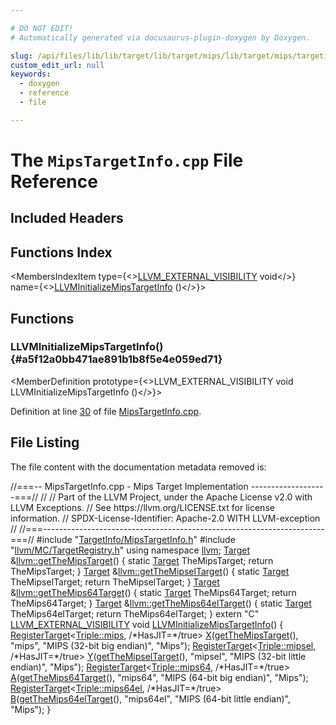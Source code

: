```yaml
---

# DO NOT EDIT!
# Automatically generated via docusaurus-plugin-doxygen by Doxygen.

slug: /api/files/lib/lib/target/lib/target/mips/lib/target/mips/targetinfo/mipstargetinfo-cpp
custom_edit_url: null
keywords:
  - doxygen
  - reference
  - file

---
```





# The `MipsTargetInfo.cpp` File Reference

<DoxygenPage pluginConfig={pluginConfig}>



## Included Headers

<IncludesList>
<IncludesListItem
  filePath="TargetInfo/MipsTargetInfo.h"
  permalink="/docs/api/files/lib/lib/target/lib/target/mips/lib/target/mips/targetinfo/mipstargetinfo-h"
  isLocal="true" />
<IncludesListItem
  filePath="llvm/MC/TargetRegistry.h"
  permalink="/docs/api/files/include/include/llvm/include/llvm/mc/targetregistry-h"
  isLocal="true" />
</IncludesList>

## Functions Index

<MembersIndex>

<MembersIndexItem
  type={<><a href="/docs/api/files/include/include/llvm/include/llvm/support/compiler-h/#adeb6f14d9f377993d79fae2efb34ecac">LLVM&#95;EXTERNAL&#95;VISIBILITY</a> void</>}
  name={<><a href="#a5f12a0bb471ae891b1b8f5e4e059ed71">LLVMInitializeMipsTargetInfo</a> ()</>}>
</MembersIndexItem>

</MembersIndex>


<SectionDefinition>

## Functions

### LLVMInitializeMipsTargetInfo() {#a5f12a0bb471ae891b1b8f5e4e059ed71}

<MemberDefinition
  prototype={<>LLVM&#95;EXTERNAL&#95;VISIBILITY void LLVMInitializeMipsTargetInfo ()</>}>

Definition at line <a href="#l00030">30</a> of file <a href="/docs/api/files/lib/lib/target/lib/target/mips/lib/target/mips/targetinfo/mipstargetinfo-cpp">MipsTargetInfo.cpp</a>.
</MemberDefinition>

</SectionDefinition>

## File Listing

The file content with the documentation metadata removed is:

<ProgramListing>

<Link id="l00001" /><CodeLine lineNumber="1"><span class="doxyHighlightComment">//===-- MipsTargetInfo.cpp - Mips Target Implementation -------------------===//</span></CodeLine>
<Link id="l00002" /><CodeLine lineNumber="2"><span class="doxyHighlightComment">//</span></CodeLine>
<Link id="l00003" /><CodeLine lineNumber="3"><span class="doxyHighlightComment">// Part of the LLVM Project, under the Apache License v2.0 with LLVM Exceptions.</span></CodeLine>
<Link id="l00004" /><CodeLine lineNumber="4"><span class="doxyHighlightComment">// See https://llvm.org/LICENSE.txt for license information.</span></CodeLine>
<Link id="l00005" /><CodeLine lineNumber="5"><span class="doxyHighlightComment">// SPDX-License-Identifier: Apache-2.0 WITH LLVM-exception</span></CodeLine>
<Link id="l00006" /><CodeLine lineNumber="6"><span class="doxyHighlightComment">//</span></CodeLine>
<Link id="l00007" /><CodeLine lineNumber="7"><span class="doxyHighlightComment">//===----------------------------------------------------------------------===//</span></CodeLine>
<Link id="l00008" /><CodeLine lineNumber="8"></CodeLine>
<Link id="l00009" /><CodeLine lineNumber="9"><span class="doxyHighlightPreprocessor">#include &quot;<a href="/docs/api/files/lib/lib/target/lib/target/mips/lib/target/mips/targetinfo/mipstargetinfo-h">TargetInfo/MipsTargetInfo.h</a>&quot;</span></CodeLine>
<Link id="l00010" /><CodeLine lineNumber="10"><span class="doxyHighlightPreprocessor">#include &quot;<a href="/docs/api/files/include/include/llvm/include/llvm/mc/targetregistry-h">llvm/MC/TargetRegistry.h</a>&quot;</span></CodeLine>
<Link id="l00011" /><CodeLine lineNumber="11"><span class="doxyHighlightKeyword">using namespace </span><span class="doxyHighlight"><a href="/docs/api/namespaces/llvm">llvm</a>;</span></CodeLine>
<Link id="l00012" /><CodeLine lineNumber="12"></CodeLine>
<Link id="l00013" /><CodeLine lineNumber="13" lineLink="/docs/api/namespaces/llvm/#ae1085e8b78488d297817a12fc83bdc9c"><span class="doxyHighlight"><a href="/docs/api/classes/llvm/target">Target</a> &amp;<a href="/docs/api/namespaces/llvm/#ae1085e8b78488d297817a12fc83bdc9c">llvm::getTheMipsTarget</a>() &#123;</span></CodeLine>
<Link id="l00014" /><CodeLine lineNumber="14"><span class="doxyHighlight">  </span><span class="doxyHighlightKeyword">static</span><span class="doxyHighlight"> <a href="/docs/api/classes/llvm/target">Target</a> TheMipsTarget;</span></CodeLine>
<Link id="l00015" /><CodeLine lineNumber="15"><span class="doxyHighlight">  </span><span class="doxyHighlightKeywordFlow">return</span><span class="doxyHighlight"> TheMipsTarget;</span></CodeLine>
<Link id="l00016" /><CodeLine lineNumber="16"><span class="doxyHighlight">&#125;</span></CodeLine>
<Link id="l00017" /><CodeLine lineNumber="17" lineLink="/docs/api/namespaces/llvm/#ab29a681e18ae67ad0a2b1b11d90e26e8"><span class="doxyHighlight"><a href="/docs/api/classes/llvm/target">Target</a> &amp;<a href="/docs/api/namespaces/llvm/#ab29a681e18ae67ad0a2b1b11d90e26e8">llvm::getTheMipselTarget</a>() &#123;</span></CodeLine>
<Link id="l00018" /><CodeLine lineNumber="18"><span class="doxyHighlight">  </span><span class="doxyHighlightKeyword">static</span><span class="doxyHighlight"> <a href="/docs/api/classes/llvm/target">Target</a> TheMipselTarget;</span></CodeLine>
<Link id="l00019" /><CodeLine lineNumber="19"><span class="doxyHighlight">  </span><span class="doxyHighlightKeywordFlow">return</span><span class="doxyHighlight"> TheMipselTarget;</span></CodeLine>
<Link id="l00020" /><CodeLine lineNumber="20"><span class="doxyHighlight">&#125;</span></CodeLine>
<Link id="l00021" /><CodeLine lineNumber="21" lineLink="/docs/api/namespaces/llvm/#a1b3f95a24efe3a14dff4abd78d0cde0a"><span class="doxyHighlight"><a href="/docs/api/classes/llvm/target">Target</a> &amp;<a href="/docs/api/namespaces/llvm/#a1b3f95a24efe3a14dff4abd78d0cde0a">llvm::getTheMips64Target</a>() &#123;</span></CodeLine>
<Link id="l00022" /><CodeLine lineNumber="22"><span class="doxyHighlight">  </span><span class="doxyHighlightKeyword">static</span><span class="doxyHighlight"> <a href="/docs/api/classes/llvm/target">Target</a> TheMips64Target;</span></CodeLine>
<Link id="l00023" /><CodeLine lineNumber="23"><span class="doxyHighlight">  </span><span class="doxyHighlightKeywordFlow">return</span><span class="doxyHighlight"> TheMips64Target;</span></CodeLine>
<Link id="l00024" /><CodeLine lineNumber="24"><span class="doxyHighlight">&#125;</span></CodeLine>
<Link id="l00025" /><CodeLine lineNumber="25" lineLink="/docs/api/namespaces/llvm/#a9839e41c59d1b249e03677b59d1a96ff"><span class="doxyHighlight"><a href="/docs/api/classes/llvm/target">Target</a> &amp;<a href="/docs/api/namespaces/llvm/#a9839e41c59d1b249e03677b59d1a96ff">llvm::getTheMips64elTarget</a>() &#123;</span></CodeLine>
<Link id="l00026" /><CodeLine lineNumber="26"><span class="doxyHighlight">  </span><span class="doxyHighlightKeyword">static</span><span class="doxyHighlight"> <a href="/docs/api/classes/llvm/target">Target</a> TheMips64elTarget;</span></CodeLine>
<Link id="l00027" /><CodeLine lineNumber="27"><span class="doxyHighlight">  </span><span class="doxyHighlightKeywordFlow">return</span><span class="doxyHighlight"> TheMips64elTarget;</span></CodeLine>
<Link id="l00028" /><CodeLine lineNumber="28"><span class="doxyHighlight">&#125;</span></CodeLine>
<Link id="l00029" /><CodeLine lineNumber="29"></CodeLine>
<Link id="l00030" /><CodeLine lineNumber="30" lineLink="#a5f12a0bb471ae891b1b8f5e4e059ed71"><span class="doxyHighlightKeyword">extern</span><span class="doxyHighlight"> </span><span class="doxyHighlightStringLiteral">&quot;C&quot;</span><span class="doxyHighlight"> <a href="/docs/api/files/include/include/llvm/include/llvm/support/compiler-h/#adeb6f14d9f377993d79fae2efb34ecac">LLVM&#95;EXTERNAL&#95;VISIBILITY</a> </span><span class="doxyHighlightKeywordType">void</span><span class="doxyHighlight"> <a href="#a5f12a0bb471ae891b1b8f5e4e059ed71">LLVMInitializeMipsTargetInfo</a>() &#123;</span></CodeLine>
<Link id="l00031" /><CodeLine lineNumber="31"><span class="doxyHighlight">  <a href="/docs/api/structs/llvm/registertarget">RegisterTarget</a>&lt;<a href="/docs/api/classes/llvm/triple/#a547abd13f7a3c063aa72c8192a868154a867c596b0454c5bbeeb1ff490b9d70bc">Triple::mips</a>,</span></CodeLine>
<Link id="l00032" /><CodeLine lineNumber="32"><span class="doxyHighlight">                 </span><span class="doxyHighlightComment">/&#42;HasJIT=&#42;/</span><span class="doxyHighlightKeyword">true</span><span class="doxyHighlight">&gt;</span></CodeLine>
<Link id="l00033" /><CodeLine lineNumber="33"><span class="doxyHighlight">      <a href="/docs/api/files/lib/lib/tablegen/tablegenbackendskeleton-cpp/#ab60f28d7a141ac46ccc200176a1bca8b">X</a>(<a href="/docs/api/namespaces/llvm/#ae1085e8b78488d297817a12fc83bdc9c">getTheMipsTarget</a>(), </span><span class="doxyHighlightStringLiteral">&quot;mips&quot;</span><span class="doxyHighlight">, </span><span class="doxyHighlightStringLiteral">&quot;MIPS (32-bit big endian)&quot;</span><span class="doxyHighlight">, </span><span class="doxyHighlightStringLiteral">&quot;Mips&quot;</span><span class="doxyHighlight">);</span></CodeLine>
<Link id="l00034" /><CodeLine lineNumber="34"></CodeLine>
<Link id="l00035" /><CodeLine lineNumber="35"><span class="doxyHighlight">  <a href="/docs/api/structs/llvm/registertarget">RegisterTarget</a>&lt;<a href="/docs/api/classes/llvm/triple/#a547abd13f7a3c063aa72c8192a868154a5fb4823bc5bbdad4684399b118ccace8">Triple::mipsel</a>,</span></CodeLine>
<Link id="l00036" /><CodeLine lineNumber="36"><span class="doxyHighlight">                 </span><span class="doxyHighlightComment">/&#42;HasJIT=&#42;/</span><span class="doxyHighlightKeyword">true</span><span class="doxyHighlight">&gt;</span></CodeLine>
<Link id="l00037" /><CodeLine lineNumber="37"><span class="doxyHighlight">      <a href="/docs/api/files/lib/lib/tablegen/tablegenbackendskeleton-cpp/#a262774d3e5186511427e5b2414a85f7f">Y</a>(<a href="/docs/api/namespaces/llvm/#ab29a681e18ae67ad0a2b1b11d90e26e8">getTheMipselTarget</a>(), </span><span class="doxyHighlightStringLiteral">&quot;mipsel&quot;</span><span class="doxyHighlight">, </span><span class="doxyHighlightStringLiteral">&quot;MIPS (32-bit little endian)&quot;</span><span class="doxyHighlight">, </span><span class="doxyHighlightStringLiteral">&quot;Mips&quot;</span><span class="doxyHighlight">);</span></CodeLine>
<Link id="l00038" /><CodeLine lineNumber="38"></CodeLine>
<Link id="l00039" /><CodeLine lineNumber="39"><span class="doxyHighlight">  <a href="/docs/api/structs/llvm/registertarget">RegisterTarget</a>&lt;<a href="/docs/api/classes/llvm/triple/#a547abd13f7a3c063aa72c8192a868154a9ff8c8868a9f1892ce3f896e7f0fe1e5">Triple::mips64</a>,</span></CodeLine>
<Link id="l00040" /><CodeLine lineNumber="40"><span class="doxyHighlight">                 </span><span class="doxyHighlightComment">/&#42;HasJIT=&#42;/</span><span class="doxyHighlightKeyword">true</span><span class="doxyHighlight">&gt;</span></CodeLine>
<Link id="l00041" /><CodeLine lineNumber="41"><span class="doxyHighlight">      <a href="/docs/api/files/lib/lib/ir/builtingcs-cpp/#a2e38c85003a042421cde1647632d0b72">A</a>(<a href="/docs/api/namespaces/llvm/#a1b3f95a24efe3a14dff4abd78d0cde0a">getTheMips64Target</a>(), </span><span class="doxyHighlightStringLiteral">&quot;mips64&quot;</span><span class="doxyHighlight">, </span><span class="doxyHighlightStringLiteral">&quot;MIPS (64-bit big endian)&quot;</span><span class="doxyHighlight">, </span><span class="doxyHighlightStringLiteral">&quot;Mips&quot;</span><span class="doxyHighlight">);</span></CodeLine>
<Link id="l00042" /><CodeLine lineNumber="42"></CodeLine>
<Link id="l00043" /><CodeLine lineNumber="43"><span class="doxyHighlight">  <a href="/docs/api/structs/llvm/registertarget">RegisterTarget</a>&lt;<a href="/docs/api/classes/llvm/triple/#a547abd13f7a3c063aa72c8192a868154ae60fc4f421b40b84a536b24fc2a1919f">Triple::mips64el</a>,</span></CodeLine>
<Link id="l00044" /><CodeLine lineNumber="44"><span class="doxyHighlight">                 </span><span class="doxyHighlightComment">/&#42;HasJIT=&#42;/</span><span class="doxyHighlightKeyword">true</span><span class="doxyHighlight">&gt;</span></CodeLine>
<Link id="l00045" /><CodeLine lineNumber="45"><span class="doxyHighlight">      <a href="/docs/api/files/lib/lib/ir/builtingcs-cpp/#ae76959fe811ba090de4cba69ac00f1da">B</a>(<a href="/docs/api/namespaces/llvm/#a9839e41c59d1b249e03677b59d1a96ff">getTheMips64elTarget</a>(), </span><span class="doxyHighlightStringLiteral">&quot;mips64el&quot;</span><span class="doxyHighlight">, </span><span class="doxyHighlightStringLiteral">&quot;MIPS (64-bit little endian)&quot;</span><span class="doxyHighlight">,</span></CodeLine>
<Link id="l00046" /><CodeLine lineNumber="46"><span class="doxyHighlight">        </span><span class="doxyHighlightStringLiteral">&quot;Mips&quot;</span><span class="doxyHighlight">);</span></CodeLine>
<Link id="l00047" /><CodeLine lineNumber="47"><span class="doxyHighlight">&#125;</span></CodeLine>

</ProgramListing>


</DoxygenPage>
